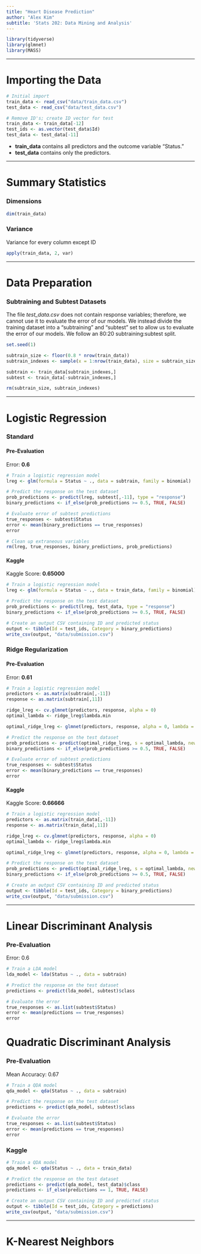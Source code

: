 ```yaml
---
title: "Heart Disease Prediction"
author: "Alex Kim"
subtitle: 'Stats 202: Data Mining and Analysis'
---
```


```R
library(tidyverse)
library(glmnet)
library(MASS)
```

***

# Importing the Data

```R
# Initial import
train_data <- read_csv("data/train_data.csv")
test_data <- read_csv("data/test_data.csv")

# Remove ID's; create ID vector for test
train_data <- train_data[-12]
test_ids <- as.vector(test_data$Id)
test_data <- test_data[-11]
```

 * **train_data** contains all predictors and the outcome variable "Status."
 * **test_data** contains only the predictors.

***

# Summary Statistics

### Dimensions

```R
dim(train_data)
```

### Variance

Variance for every column except ID

```R
apply(train_data, 2, var)
```

***

# Data Preparation

### Subtraining and Subtest Datasets

The file *test_data.csv* does not contain response variables; therefore, we cannot use it to evaluate the error of our models. We instead divide the training dataset into a "subtraining" and "subtest" set to allow us to evaluate the error of our models. We follow an 80:20 subtraining:subtest split.

```R
set.seed(1)

subtrain_size <- floor(0.8 * nrow(train_data))
subtrain_indexes <- sample(x = 1:nrow(train_data), size = subtrain_size)

subtrain <- train_data[subtrain_indexes,]
subtest <- train_data[-subtrain_indexes,]

rm(subtrain_size, subtrain_indexes)
```

***

# Logistic Regression

### Standard

#### Pre-Evaluation

Error: **0.6**

```R
# Train a logistic regression model
lreg <- glm(formula = Status ~ ., data = subtrain, family = binomial)

# Predict the response on the test dataset
prob_predictions <- predict(lreg, subtest[,-11], type = "response")
binary_predictions <- if_else(prob_predictions >= 0.5, TRUE, FALSE)

# Evaluate error of subtest predictions
true_responses <- subtest$Status
error <- mean(binary_predictions == true_responses)
error

# Clean up extraneous variables
rm(lreg, true_responses, binary_predictions, prob_predictions)
```

#### Kaggle

Kaggle Score: **0.65000**

```R
# Train a logistic regression model
lreg <- glm(formula = Status ~ ., data = train_data, family = binomial)

# Predict the response on the test dataset
prob_predictions <- predict(lreg, test_data, type = "response")
binary_predictions <- if_else(prob_predictions >= 0.5, TRUE, FALSE)

# Create an output CSV containing ID and predicted status
output <- tibble(Id = test_ids, Category = binary_predictions)
write_csv(output, "data/submission.csv")
```

### Ridge Regularization

#### Pre-Evaluation

Error: **0.61**

```R
# Train a logistic regression model
predictors <- as.matrix(subtrain[,-11])
response <- as.matrix(subtrain[,11])

ridge_lreg <- cv.glmnet(predictors, response, alpha = 0)
optimal_lambda <- ridge_lreg$lambda.min

optimal_ridge_lreg <- glmnet(predictors, response, alpha = 0, lambda = optimal_lambda)

# Predict the response on the test dataset
prob_predictions <- predict(optimal_ridge_lreg, s = optimal_lambda, newx = as.matrix(subtest[,-11]))
binary_predictions <- if_else(prob_predictions >= 0.5, TRUE, FALSE)

# Evaluate error of subtest predictions
true_responses <- subtest$Status
error <- mean(binary_predictions == true_responses)
error
```

#### Kaggle

Kaggle Score: **0.66666**

```R
# Train a logistic regression model
predictors <- as.matrix(train_data[,-11])
response <- as.matrix(train_data[,11])

ridge_lreg <- cv.glmnet(predictors, response, alpha = 0)
optimal_lambda <- ridge_lreg$lambda.min

optimal_ridge_lreg <- glmnet(predictors, response, alpha = 0, lambda = optimal_lambda)

# Predict the response on the test dataset
prob_predictions <- predict(optimal_ridge_lreg, s = optimal_lambda, newx = as.matrix(test_data))
binary_predictions <- if_else(prob_predictions >= 0.5, TRUE, FALSE)

# Create an output CSV containing ID and predicted status
output <- tibble(Id = test_ids, Category = binary_predictions)
write_csv(output, "data/submission.csv")
```

***

# Linear Discriminant Analysis

### Pre-Evaluation

Error: 0.6

```R
# Train a LDA model
lda_model <- lda(Status ~ ., data = subtrain)

# Predict the response on the test dataset
predictions <- predict(lda_model, subtest)$class

# Evaluate the error
true_responses <- as.list(subtest$Status)
error <- mean(predictions == true_responses)
error
```

# Quadratic Discriminant Analysis

### Pre-Evaluation

Mean Accuracy: 0.67

```R
# Train a QDA model
qda_model <- qda(Status ~ ., data = subtrain)

# Predict the response on the test dataset
predictions <- predict(qda_model, subtest)$class

# Evaluate the error
true_responses <- as.list(subtest$Status)
error <- mean(predictions == true_responses)
error
```

### Kaggle

```R
# Train a QDA model
qda_model <- qda(Status ~ ., data = train_data)

# Predict the response on the test dataset
predictions <- predict(qda_model, test_data)$class
predictions <- if_else(predictions == 1, TRUE, FALSE)

# Create an output CSV containing ID and predicted status
output <- tibble(Id = test_ids, Category = predictions)
write_csv(output, "data/submission.csv")
```

***

# K-Nearest Neighbors

### 